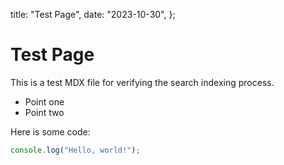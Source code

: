   title: "Test Page",
  date: "2023-10-30",
};

# Test Page

This is a test MDX file for verifying the search indexing process.

- Point one
- Point two

Here is some code:

```js
console.log("Hello, world!");
```
